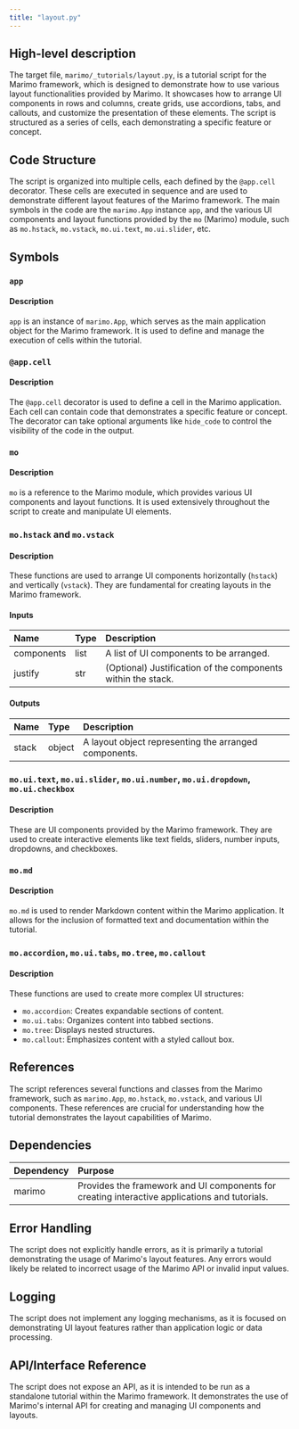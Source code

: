```yaml
---
title: "layout.py"
---
```


## High-level description

The target file, `marimo/_tutorials/layout.py`, is a tutorial script for the Marimo framework, which is designed to demonstrate how to use various layout functionalities provided by Marimo. It showcases how to arrange UI components in rows and columns, create grids, use accordions, tabs, and callouts, and customize the presentation of these elements. The script is structured as a series of cells, each demonstrating a specific feature or concept.

## Code Structure

The script is organized into multiple cells, each defined by the `@app.cell` decorator. These cells are executed in sequence and are used to demonstrate different layout features of the Marimo framework. The main symbols in the code are the `marimo.App` instance `app`, and the various UI components and layout functions provided by the `mo` (Marimo) module, such as `mo.hstack`, `mo.vstack`, `mo.ui.text`, `mo.ui.slider`, etc.

## Symbols

### `app`
#### Description
`app` is an instance of `marimo.App`, which serves as the main application object for the Marimo framework. It is used to define and manage the execution of cells within the tutorial.

### `@app.cell`
#### Description
The `@app.cell` decorator is used to define a cell in the Marimo application. Each cell can contain code that demonstrates a specific feature or concept. The decorator can take optional arguments like `hide_code` to control the visibility of the code in the output.

### `mo`
#### Description
`mo` is a reference to the Marimo module, which provides various UI components and layout functions. It is used extensively throughout the script to create and manipulate UI elements.

### `mo.hstack` and `mo.vstack`
#### Description
These functions are used to arrange UI components horizontally (`hstack`) and vertically (`vstack`). They are fundamental for creating layouts in the Marimo framework.

#### Inputs
| Name | Type | Description |
|:-----|:-----|:------------|
| components | list | A list of UI components to be arranged. |
| justify | str | (Optional) Justification of the components within the stack. |

#### Outputs
| Name | Type | Description |
|:-----|:-----|:------------|
| stack | object | A layout object representing the arranged components. |

### `mo.ui.text`, `mo.ui.slider`, `mo.ui.number`, `mo.ui.dropdown`, `mo.ui.checkbox`
#### Description
These are UI components provided by the Marimo framework. They are used to create interactive elements like text fields, sliders, number inputs, dropdowns, and checkboxes.

### `mo.md`
#### Description
`mo.md` is used to render Markdown content within the Marimo application. It allows for the inclusion of formatted text and documentation within the tutorial.

### `mo.accordion`, `mo.ui.tabs`, `mo.tree`, `mo.callout`
#### Description
These functions are used to create more complex UI structures:
- `mo.accordion`: Creates expandable sections of content.
- `mo.ui.tabs`: Organizes content into tabbed sections.
- `mo.tree`: Displays nested structures.
- `mo.callout`: Emphasizes content with a styled callout box.

## References

The script references several functions and classes from the Marimo framework, such as `marimo.App`, `mo.hstack`, `mo.vstack`, and various UI components. These references are crucial for understanding how the tutorial demonstrates the layout capabilities of Marimo.

## Dependencies

| Dependency | Purpose |
|:-----------|:--------|
| marimo | Provides the framework and UI components for creating interactive applications and tutorials. |

## Error Handling

The script does not explicitly handle errors, as it is primarily a tutorial demonstrating the usage of Marimo's layout features. Any errors would likely be related to incorrect usage of the Marimo API or invalid input values.

## Logging

The script does not implement any logging mechanisms, as it is focused on demonstrating UI layout features rather than application logic or data processing.

## API/Interface Reference

The script does not expose an API, as it is intended to be run as a standalone tutorial within the Marimo framework. It demonstrates the use of Marimo's internal API for creating and managing UI components and layouts.